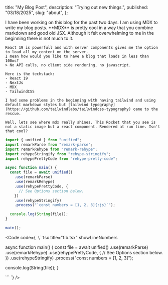   title: "My Blog Post",
  description: "Trying out new things.",
  published: "03/18/2025",
  slug: "about",
};

<BlogLayout metadata={metadata}>
    I have been working on this blog for the past two days.
    I am using MDX to write my blog posts.
    **MDX** is pretty cool in a way that you combine markdown and good old JSX.
    Although it felt overwhelming to me in the beginning there is not much to it.

    React 19 is powerfull and with server components gives me the option to load all my content on the server.
    I mean how would you like to have a blog that loads in less than 100ms?
    > No API calls, no client side rendering, no javascript.

    Here is the techstack:
    - React 19
    - NextJs
    - MDX
    - TailwindCSS

    I had some problems in the beginning with having tailwind and using default markdown styles but [tailwind typography](https://github.com/tailwindlabs/tailwindcss-typography) came to the rescue.
    
    Well, lets see where mdx really shines. This Rocket that you see is not a static image but a react component. Rendered at run time. Isn't that cool?
```js /rehypePrettyCode/
import { unified } from "unified";
import remarkParse from "remark-parse";
import remarkRehype from "remark-rehype";
import rehypeStringify from "rehype-stringify";
import rehypePrettyCode from "rehype-pretty-code";

async function main() {
  const file = await unified()
    .use(remarkParse)
    .use(remarkRehype)
    .use(rehypePrettyCode, {
      // See Options section below.
    })
    .use(rehypeStringify)
    .process("`const numbers = [1, 2, 3]{:js}`");

  console.log(String(file));
}

main();
```
  <Code code={`
\`\`\`tsx title="fib.tsx" showLineNumbers
 
async function main() {
  const file = await unified()
    .use(remarkParse)
    .use(remarkRehype)
    .use(rehypePrettyCode, {
      // See Options section below.
    })
    .use(rehypeStringify)
    .process("const numbers = [1, 2, 3]");
 
  console.log(String(file));
}

\`\`\`
`}
/>
    <Rocket />
</BlogLayout>

